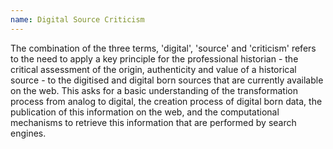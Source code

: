 ```yaml
---
name: Digital Source Criticism
---
```

The combination of the three terms, 'digital', 'source' and 'criticism' refers to the need to apply a key principle for the professional historian - the critical assessment of the origin, authenticity and value of a historical source - to the digitised and digital born sources that are currently available on the web. This asks for a basic understanding of the transformation process from analog to digital, the creation process of digital born data, the publication of this information on the web, and the computational mechanisms to retrieve this information that are performed by search engines.
